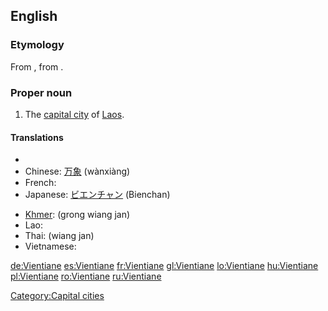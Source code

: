 {{wikipedia}}
==English==
===Etymology===
From {{etyl|fr}} {{term|Vientiane|lang=fr}}, from {{etyl|lo}} {{term|ວຽງຈັນ|tr=wiang-can|sc=Laoo}}.

===Proper noun===
{{en-proper noun}}

# The [[capital city]] of [[Laos]].

====Translations====
{{top}}
* {{trreq|Burmese}}
* Chinese: [[万象]] (wànxiàng)
* French: {{t+|fr|Vientiane}}
* Japanese: [[ビエンチャン]] (Bienchan)
{{mid}}
* [[Khmer]]: {{Khmr|[[ខេត្ត​វៀងច័ន្ទន៍]]}} (grong wiang jan)
* Lao: {{t-|lo|ວຽງຈັນ|tr=wiang-can|sc=Laoo|xs=Lao}}
* Thai: {{Thai|[[เวียงจันทน์]]}} (wiang jan)
* Vietnamese: {{t|vi|Viêng Chăn}}
{{bottom}}

[[Category:Capital cities]]

[[de:Vientiane]]
[[es:Vientiane]]
[[fr:Vientiane]]
[[gl:Vientiane]]
[[lo:Vientiane]]
[[hu:Vientiane]]
[[pl:Vientiane]]
[[ro:Vientiane]]
[[ru:Vientiane]]
